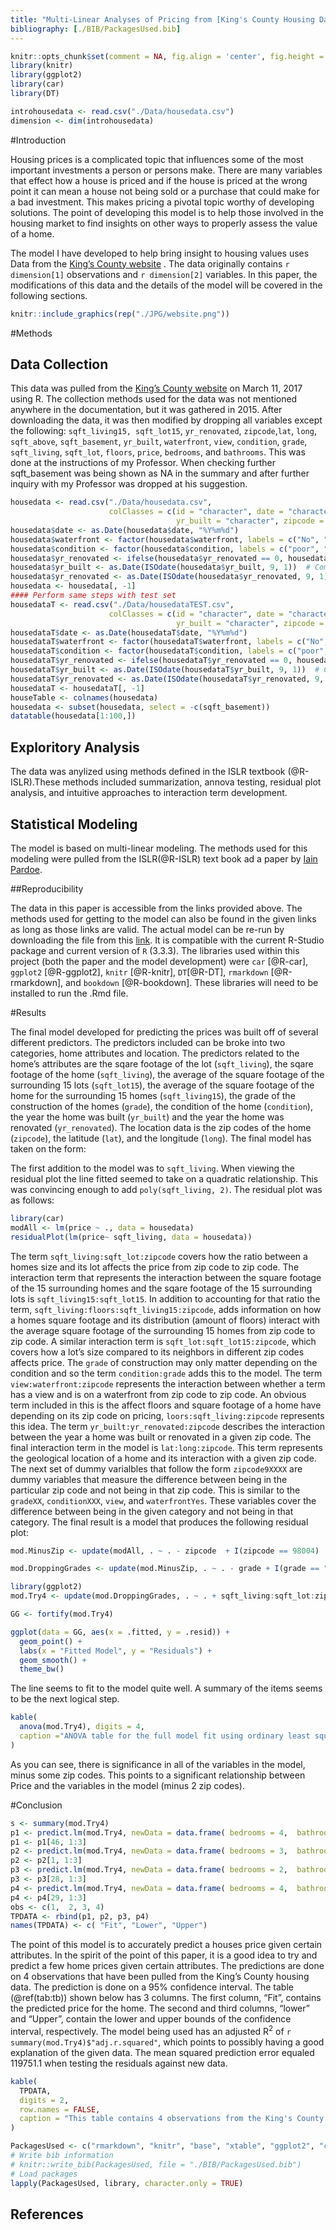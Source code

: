 ```yaml
---
title: "Multi-Linear Analyses of Pricing from [King's County Housing Data](http://your.kingcounty.gov/assessor/eRealProperty/ResGlossaryOfTerms.html)"
bibliography: [./BIB/PackagesUsed.bib]
---
```


```r
knitr::opts_chunk$set(comment = NA, fig.align = 'center', fig.height = 5, fig.width = 5, prompt = FALSE, highlight = TRUE, tidy = FALSE, warning = FALSE, message = FALSE, tidy.opts=list(blank = TRUE, width.cutoff = 80))
library(knitr)
library(ggplot2)
library(car)
library(DT)
```

```r
introhousedata <- read.csv("./Data/housedata.csv")
dimension <- dim(introhousedata)
```

#Introduction

Housing prices is a complicated topic that influences some of the most important investments a person or persons make. There are many variables that effect how a house is priced and if the house is priced at the wrong point it can mean a house not being sold or a purchase that could make for a bad investment. This makes pricing a pivotal topic worthy of developing solutions. The point of developing this model is to help those involved in the housing market to find insights on other ways to properly assess the value of a home. 

The model I have developed to help bring insight to housing values uses Data from the [King's County website](http://your.kingcounty.gov/assessor/eRealProperty/ResGlossaryOfTerms.html) . The data originally contains `r dimension[1]` observations and `r dimension[2]` variables. In this paper, the modifications of this data and the details of the model will be covered in the  following sections.


```r
knitr::include_graphics(rep("./JPG/website.png"))
```

#Methods

## Data Collection

This data was pulled from the [King's County website](http://your.kingcounty.gov/assessor/eRealProperty/ResGlossaryOfTerms.html) on March 11, 2017 using R. The collection methods used for the data was not mentioned anywhere in the documentation, but it was gathered in 2015. After downloading the data, it was then modified by dropping all variables except the following: `sqft_living15, sqft_lot15`, `yr_renovated`, `zipcode`,`lat`, `long`, `sqft_above`, `sqft_basement`, `yr_built`, `waterfront`, `view`, `condition`, `grade`,  `sqft_living`, `sqft_lot`, `floors`, `price`, `bedrooms`, and `bathrooms`. This was done at the instructions of my Professor. When checking further sqft_basement was being shown as NA in the summary and after further inquiry with my Professor was dropped at his suggestion. 

```r
housedata <- read.csv("./Data/housedata.csv", 
                      colClasses = c(id = "character", date = "character", 
                                     yr_built = "character", zipcode = "factor", grade = "factor"))
housedata$date <- as.Date(housedata$date, "%Y%m%d")
housedata$waterfront <- factor(housedata$waterfront, labels = c("No", "Yes"))
housedata$condition <- factor(housedata$condition, labels = c("poor", "fair", "average", "good", "very good"))
housedata$yr_renovated <- ifelse(housedata$yr_renovated == 0, housedata$yr_built, housedata$yr_renovated)
housedata$yr_built <- as.Date(ISOdate(housedata$yr_built, 9, 1))  # Complete Year, Sept 1
housedata$yr_renovated <- as.Date(ISOdate(housedata$yr_renovated, 9, 1))  # Last renovated Year, Sept 1
housedata <- housedata[, -1]
#### Perform same steps with test set
housedataT <- read.csv("./Data/housedataTEST.csv", 
                      colClasses = c(id = "character", date = "character", 
                                     yr_built = "character", zipcode = "factor", grade = "factor"))
housedataT$date <- as.Date(housedataT$date, "%Y%m%d")
housedataT$waterfront <- factor(housedataT$waterfront, labels = c("No", "Yes"))
housedataT$condition <- factor(housedataT$condition, labels = c("poor", "fair", "average", "good", "very good"))
housedataT$yr_renovated <- ifelse(housedataT$yr_renovated == 0, housedataT$yr_built, housedataT$yr_renovated)
housedataT$yr_built <- as.Date(ISOdate(housedataT$yr_built, 9, 1))  # Complete Year, Sept 1
housedataT$yr_renovated <- as.Date(ISOdate(housedataT$yr_renovated, 9, 1))  # Last renovated Year, Sept 1
housedataT <- housedataT[, -1]
houseTable <- colnames(housedata)
housedata <- subset(housedata, select = -c(sqft_basement))
datatable(housedata[1:100,])


```

## Exploritory Analysis

The data was anylized using methods defined in the ISLR textbook (@R-ISLR).These methods included summarization, annova testing, residual plot analysis, and intuitive approaches to interaction term development.

## Statistical Modeling

The model is based on multi-linear modeling. The methods used for this modeling were pulled from the ISLR(@R-ISLR) text book ad a paper by [Iain Pardoe](https://ww2.amstat.org/publications/jse/v16n2/datasets.pardoe.html). 

##Reproducibility

The data in this paper is accessible from the links provided above. The methods used for getting to the model can also be found in the given links as long as those links are valid. The actual model can be re-run by downloading the file from this [link](https://raw.githubusercontent.com/STAT-ATA-ASU/Sawyer-David/master/Assignments2017/KingCounty/RmdFiles/TheScript.rmd?token=AYBNW4wu3x6wZn6qYoqsV6sh2wgpVUutks5ZCZaCwA%3D%3D). It is compatible with the current R-Studio package and current version of `R` (3.3.3). The libraries used within this project (both the paper and the model development) were `car` [@R-car], `ggplot2` [@R-ggplot2], `knitr` [@R-knitr], `DT`[@R-DT], `rmarkdown` [@R-rmarkdown], and `bookdown` [@R-bookdown]. These libraries will need to be installed to run the .Rmd file.

#Results

The final model developed for predicting the prices was built off of several different predictors. The predictors included can be broke into two categories, home attributes and location. The predictors related to the home's attributes are the sqare footage of the lot (`sqft_living`), the sqare footage of the home (`sqft_living`), the average of the square footage of the surrounding 15 lots (`sqft_lot15`), the average of the square footage of the home for the surrounding 15 homes (`sqft_living15`), the grade of the construction of the homes (`grade`), the condition of the home (`condition`), the year the home was built (`yr_built`) and the year the home was renovated (`yr_renovated`). The location data is the zip codes of the home (`zipcode`), the latitude (`lat`), and the longitude (`long`). 
The final model has taken on the form:

\begin{align}
\text{Price} &=\beta_{0} + \beta_{1}(\text{sqft_living}^{2})+ \beta_{3}(\text{sqft_living:sqft_lot:zipcode}) \\ 
&+  \beta_{4}(\text{sqft_living15:sqft_lot15}) + \beta_{5}(\text{ sqft_living:floors:sqft_living15:zipcode}) \\ 
&+ \beta_{6}(\text{sqft_lot:sqft_lot15:zipcode}) + \beta_{7}(\text{condition:grade}) \\ 
&+ \beta_{8}(\text{view:waterfront:zipcode}) + \beta_{9}(\text{floors:sqft_living:zipcode}) \\ 
&+ \beta_{10}(\text{yr_built:yr_renovated:zipcode}) +\beta_{11}(\text{lat:long:zipcode}) + \beta_{12}(\text{zipcode98199}) \\ &+ \beta_{13}(\text{zipcode98198}) + \beta_{14}(\text{zipcode98177}) + \beta_{15}(\text{zipcode98144}) \\ 
&+ \beta_{16}(\text{zipcode98136}) + \beta_{17}(\text{zipcode98126}) + \beta_{18}(\text{zipcode98125}) \\ 
&+ \beta_{19}(\text{zipcode98122}) + \beta_{20}(\text{zipcode98119}) + \beta_{21}(\text{zipcode98118}) \\ 
&+ \beta_{22}(\text{zipcode98117}) + \beta_{23}(\text{zipcode98116}) +  \beta_{24}(\text{zipcode98115}) \\ 
&+ \beta_{25}(\text{zipcode98112}) + \beta_{26}(\text{zipcode98109}) + \beta_{27}(\text{zipcode98108}) \\ 
&+ \beta_{28}(\text{zipcode98107}) + \beta_{29}(\text{zipcode98106}) + \beta_{30}(\text{zipcode98105}) \\ 
&+ \beta_{31}(\text{zipcode98103}) + \beta_{32}(\text{zipcode98102}) +  \beta_{33}(\text{zipcode98004}) \\  
&+ \beta_{31}(\text{zipcode98005}) + \beta_{34}(\text{zipcode98006}) + \beta_{35}(\text{zipcode98007}) \\
&+ \beta_{36}(\text{zipcode98008}) + \beta_{37}(\text{zipcode98010}) + \beta_{38}(\text{zipcode98014}) \\ 
&+ \beta_{39}(\text{zipcode 98019}) + \beta_{40}(\text{zipcode98022}) + \beta_{41}(\text{zipcode98023}) \\
&+ \beta_{42}(\text{zipcode98024}) + \beta_{43}(\text{zipcode98027}) + \beta_{44}(\text{zipcode 98029}) \\ 
&+ \beta_{45}(\text{zipcode98033})+ \beta_{46}(\text{zipcode 98034}) + \beta_{47}(\text{zipcode98038}) \\
&+ \beta_{48}(\text{zipcode98039}) + \beta_{49}(\text{zipcode98040}) + \beta_{50}(\text{zipcode98045}) \\ 
&+ \beta_{51}(\text{zipcode98052}) + \beta_{52}(\text{zipcode 98053}) +  \beta_{53}(\text{zipcode98056}) \\
&+ \beta_{54}(\text{zipcode98058}) + \beta_{55}(\text{zipcode98059}) + \beta_{56}(\text{zipcode98065}) \\ 
&+ \beta_{57}(\text{zipcode98070}) + \beta_{58}(\text{zipcode98072}) +  \beta_{59}(\text{zipcode98074}) \\
&+ \beta_{60}(\text{zipcode98075}) + \beta_{61}(\text{gradegrade11}) + \beta_{62}(\text{gradegrade12}) \\
&+ \beta_{63}(\text{gradegrade13}) + \beta_{64}(\text{date}) + \beta_{65}(\text{bedrooms}) + \beta_{66}(\text{bathrooms}) \\ &+ \beta_{67}(\text{sqft_living}) + \beta_{68}(\text{sqft_lot}) + \beta_{69}(\text{floors}) \\ 
&+ \beta_{70}(\text{waterfrontYes}) + \beta_{71}(\text{view}) + \beta_{72}(\text{conditionfair}) \\ 
&+ \beta_{73}(\text{conditiongood}) + \beta_{74}(\text{conditionverygood}) + \beta_{75}(\text{conditionaverage}) \\ 
&+ \beta_{76}(\text{yr_built}) + \beta_{77}(\text{yr_renovated} + \beta_{78}(\text{sqft_above}) + \varepsilon 
\nonumber 
(#eq:fromula)
\end{align}

The first addition to the model was to `sqft_living`. When viewing the residual plot the line fitted seemed to take on a quadratic relationship. This was convincing enough to add `poly(sqft_living, 2)`. The residual plot was as follows:

```r
library(car)
modAll <- lm(price ~ ., data = housedata)
residualPlot(lm(price~ sqft_living, data = housedata))
```

The term `sqft_living:sqft_lot:zipcode` covers how the ratio between a homes size and its lot affects the price from zip code to zip code. The interaction term that represents the interaction between the square footage of the 15 surrounding homes and the sqare footage of the 15 surrounding lots is `sqft_living15:sqft_lot15`. In addition to accounting for that ratio the term, `sqft_living:floors:sqft_living15:zipcode`, adds information on how a homes square footage and its distribution (amount of floors) interact with the average square footage of the surrounding 15 homes from zip code to zip code. A similar interaction term is `sqft_lot:sqft_lot15:zipcode`, which covers how a lot's size compared to its neighbors in different zip codes affects price. The `grade` of construction may only matter depending on the condition and so the term `condition:grade` adds this to the model. The term `view:waterfront:zipcode` represents the interaction between whether a term has a view and is on a waterfront from zip code to zip code. An obvious term included in this is the affect floors and square footage of a home have depending on its zip code on pricing, `loors:sqft_living:zipcode` represents this idea. The term `yr_built:yr_renovated:zipcode` describes the interaction between the year a home was built or renovated in a given zip code. The final interaction term in the model is `lat:long:zipcode`. This term represents the geological location of a home and its interaction with a given zip code. The next set of dummy varialbles that follow the form `zipcode9XXXX` are dummy variables that measure the difference between being in the particular zip code and not being in that zip code. This is similar to the `gradeXX`, `conditionXXX`,  `view`, and `waterfrontYes`. These variables cover the difference between being in the given category and not being in that category. The final result is a model that produces the following residual plot:


```r
mod.MinusZip <- update(modAll, . ~ . - zipcode  + I(zipcode == 98004)  + I(zipcode == 98005)+ I(zipcode == 98006)+ I(zipcode == 98007)+ I(zipcode == 98008)+ I(zipcode == 98010)+ I(zipcode == 98014) + I(zipcode == 98019) + I(zipcode == 98022)+ I(zipcode == 98023)+ I(zipcode == 98024)+ I(zipcode == 98027) + I(zipcode == 98029)   + I(zipcode == 98033)+ I(zipcode == 98034)+ I(zipcode == 98038)+ I(zipcode == 98039)+ I(zipcode == 98040)+ I(zipcode == 98045)+ I(zipcode == 98052)+ I(zipcode == 98053)+ I(zipcode == 98056)+ I(zipcode == 98058) + I(zipcode == 98059)+ I(zipcode == 98065)+ I(zipcode == 98070)+ I(zipcode == 98072)+ I(zipcode == 98074)+ I(zipcode == 98075) + I(zipcode == 98102)+ I(zipcode == 98103)+ I(zipcode == 98105)+ I(zipcode == 98106) + I(zipcode == 98107)+ I(zipcode == 98108) + I(zipcode == 98109) + I(zipcode == 98112) + I(zipcode == 98115)+ I(zipcode == 98116)+ I(zipcode == 98117)+ I(zipcode == 98118)+ I(zipcode == 98119)+ I(zipcode == 98122)         + I(zipcode == 98125) + I(zipcode == 98126) + I(zipcode == 98136)   + I(zipcode == 98144)       + I(zipcode == 98177) + I(zipcode == 98198) + I(zipcode == 98199))

mod.DroppingGrades <- update(mod.MinusZip, . ~ . - grade + I(grade == "grade11") + I(grade == "grade12") + I(grade == "grade13"))

library(ggplot2)
mod.Try4 <- update(mod.DroppingGrades, . ~ . + sqft_living:sqft_lot:zipcode + sqft_living15:sqft_lot15 +  sqft_living:floors:sqft_living15:zipcode + sqft_lot:sqft_lot15:zipcode + condition:grade + view:waterfront:zipcode + floors:sqft_living:zipcode + yr_built:yr_renovated:zipcode + poly(sqft_living, 2) + lat:long:zipcode) #19k

GG <- fortify(mod.Try4)

ggplot(data = GG, aes(x = .fitted, y = .resid)) + 
  geom_point() + 
  labs(x = "Fitted Model", y = "Residuals") + 
  geom_smooth() + 
  theme_bw()
```

The line seems to fit to the model quite well. A summary of the items seems to be the next logical step.


```r
kable(
  anova(mod.Try4), digits = 4,
  caption ="ANOVA table for the full model fit using ordinary least squares"
)

```

As you can see, there is significance in all of the variables in the model, minus some zip codes. This points to a significant relationship between Price and the variables in the model (minus 2 zip codes).

#Conclusion

```r
s <- summary(mod.Try4)
p1 <- predict.lm(mod.Try4, newData = data.frame( bedrooms = 4,  bathrooms = 1.75,   sqft_living = 1410, sqft_lot = 4080,    floors = 2.0,       waterfront = No,   view = 0, condition = good,     grade = 7,     sqft_above =   1000, yr_built = 1950-09-01, yr_renovated  =  NA, zipcode = 98117, lat = 47.6808, long = -122.384, sqft_living15 =  1410, sqft_lot15  =     4080), interval = "confidence")
p1 <- p1[46, 1:3]
p2 <- predict.lm(mod.Try4, newData = data.frame( bedrooms = 3,  bathrooms = 1.00,   sqft_living = 1180, sqft_lot = 5650,    floors = 1.0,       waterfront = No,   view = 0, condition = average,     grade = 7,     sqft_above =   1180, yr_built = 1955-09-01, yr_renovated  =  NA, zipcode = 98178, lat = 47.5112, long = -122.257 , sqft_living15 =  1340  , sqft_lot15  =      5650), interval = "confidence")
p2 <- p2[1, 1:3]
p3 <- predict.lm(mod.Try4, newData = data.frame( bedrooms = 2,  bathrooms = 1.50,   sqft_living = 1190, sqft_lot = 1265,    floors = 3.0,       waterfront = No,   view = 0, condition = average,     grade = 7,     sqft_above =   1190, yr_built = 2005-09-01, yr_renovated  =  NA, zipcode = 98133, lat = 47.7274, long = -122.357 , sqft_living15 =   1390    , sqft_lot15  =     1756), interval = "confidence")
p3 <- p3[28, 1:3]
p4 <- predict.lm(mod.Try4, newData = data.frame( bedrooms = 4,  bathrooms = 1.75,   sqft_living = 2330, sqft_lot = 5000,    floors = 1.5,       waterfront = No,   view = 0, condition = good,     grade = 7,     sqft_above =   1510, yr_built = 1929-09-01, yr_renovated  =  NA, zipcode = 98117, lat = 47.6823, long =  -122.368 , sqft_living15 =   1460   , sqft_lot15  =      5000), interval = "confidence")
p4 <- p4[29, 1:3]
obs <- c(1,  2, 3, 4)
TPDATA <- rbind(p1, p2, p3, p4)
names(TPDATA) <- c( "Fit", "Lower", "Upper")

```

The point of this model is to accurately predict a houses price given certain attributes.  In the spirit of the point of this paper, it is a good idea to try and predict a few home prices given certain attributes. The predictions are done on 4 observations that have been pulled from the King's County housing data. The prediction is done on a 95% confidence interval. The table (\@ref(tab:tb)) shown below has 3 columns. The first column, "Fit", contains the predicted price for the home. The second and third columns, "lower" and "Upper", contain the lower and upper bounds of the confidence interval, respectively. The model being used has an adjusted R$^2$ of `r summary(mod.Try4)$"adj.r.squared"`, which points to possibly having a good explanation of the given data. The mean squared prediction error equaled 119751.1 when testing the residuals against new data.

```r
kable(
  TPDATA,
  digits = 2,
  row.names = FALSE,
  caption = "This table contains 4 observations from the King's County housing data. The prediction is in the Fit conlumn and the upper and lower bounds of the interval are in Lower and Upper, respectively."
)
```

```r
PackagesUsed <- c("rmarkdown", "knitr", "base", "xtable", "ggplot2", "car", "bookdown","ISLR", "DT" )
# Write bib information
# knitr::write_bib(PackagesUsed, file = "./BIB/PackagesUsed.bib")
# Load packages
lapply(PackagesUsed, library, character.only = TRUE)
```

## References
